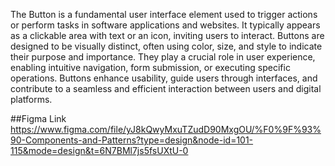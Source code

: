 The Button is a fundamental user interface element used to trigger actions or perform tasks in software applications and websites. It typically appears as a clickable area with text or an icon, inviting users to interact. Buttons are designed to be visually distinct, often using color, size, and style to indicate their purpose and importance. They play a crucial role in user experience, enabling intuitive navigation, form submission, or executing specific operations. Buttons enhance usability, guide users through interfaces, and contribute to a seamless and efficient interaction between users and digital platforms.

##Figma Link
https://www.figma.com/file/yJ8kQwyMxuTZudD90MxgOU/%F0%9F%93%90-Components-and-Patterns?type=design&node-id=101-115&mode=design&t=6N7BMl7js5fsUXtU-0

